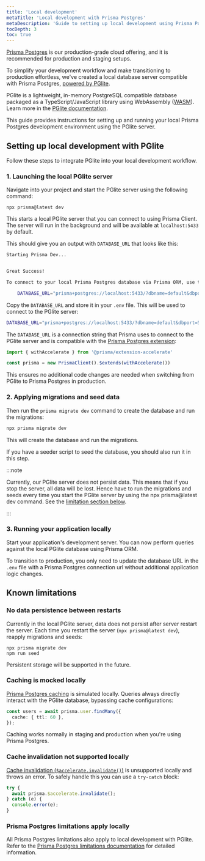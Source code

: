 ```yaml
---
title: 'Local development'
metaTitle: 'Local development with Prisma Postgres'
metaDescription: 'Guide to setting up local development using Prisma Postgres with PGlite'
tocDepth: 3
toc: true
---
```


[Prisma Postgres](/postgres) is our production-grade cloud offering, and it is recommended for production and staging setups. 

To simplify your development workflow and make transitioning to production effortless, we've created a local database server compatible with Prisma Postgres, [powered by PGlite](https://pglite.dev/).

PGlite is a lightweight, in-memory PostgreSQL compatible database packaged as a TypeScript/JavaScript library using WebAssembly ([WASM](https://webassembly.org/)). Learn more in the [PGlite documentation](https://pglite.dev/).

This guide provides instructions for setting up and running your local Prisma Postgres development environment using the PGlite server.

## Setting up local development with PGlite

Follow these steps to integrate PGlite into your local development workflow.

### 1. Launching the local PGlite server

Navigate into your project and start the PGlite server using the following command:

```terminal
npx prisma@latest dev
```

This starts a local PGlite server that you can connect to using Prisma Client. The server will run in the background and will be available at `localhost:5433` by default.

This should give you an output with `DATABASE_URL` that looks like this:

```bash
Starting Prisma Dev...


Great Success!

To connect to your local Prisma Postgres database via Prisma ORM, use the following connection string:

    DATABASE_URL="prisma+postgres://localhost:5433/?dbname=default&dbport=5432&dbuser=postgres"

```

Copy the `DATABASE_URL` and  store it in your `.env` file. This will be used to connect to the PGlite server:

```bash file=.env
DATABASE_URL="prisma+postgres://localhost:5433/?dbname=default&dbport=5432&dbuser=postgres"
```

The `DATABASE_URL` is a connection string that Prisma uses to connect to the PGlite server and is compatible with the [Prisma Postgres extension](https://www.npmjs.com/package/@prisma/extension-accelerate):

```ts
import { withAccelerate } from '@prisma/extension-accelerate'

const prisma = new PrismaClient().$extends(withAccelerate())
```

This ensures no additional code changes are needed when switching from PGlite to Prisma Postgres in production.

### 2. Applying migrations and seed data

Then run the `prisma migrate dev` command to create the database and run the migrations:

```bash
npx prisma migrate dev
```

This will create the database and run the migrations. 

If you have a seeder script to seed the database, you should also run it in this step.

:::note

Currently, our PGlite server does not persist data. This means that if you stop the server, all data will be lost. Hence have to run the migrations and seeds every time you start the PGlite server by using the npx prisma@latest dev command. See the [limitation section below](#no-data-persistence-between-restarts).

:::

### 3. Running your application locally

Start your application's development server. You can now perform queries against the local PGlite database using Prisma ORM. 

To transition to production, you only need to update the database URL in the `.env` file with a Prisma Postgres connection url without additional application logic changes.

## Known limitations

### No data persistence between restarts

Currently in the local PGlite server, data does not persist after server restart the server. Each time you restart the server (`npx prisma@latest dev`), reapply migrations and seeds:

```terminal
npx prisma migrate dev
npm run seed
```

Persistent storage will be supported in the future.

### Caching is mocked locally

[Prisma Postgres caching](/postgres/database/caching) is simulated locally. Queries always directly interact with the PGlite database, bypassing cache configurations:

```typescript
const users = await prisma.user.findMany({
  cache: { ttl: 60 },
});
```

Caching works normally in staging and production when you're using Prisma Postgres.

### Cache invalidation not supported locally

[Cache invalidation (`$accelerate.invalidate()`)](/postgres/database/api-reference#accelerateinvalidate) is unsupported locally and throws an error. To safely handle this you can use a `try-catch` block:

```typescript
try {
  await prisma.$accelerate.invalidate();
} catch (e) {
  console.error(e);
}
```

### Prisma Postgres limitations apply locally

All Prisma Postgres limitations also apply to local development with PGlite. Refer to the [Prisma Postgres limitations documentation](/postgres/more/known-limitations) for detailed information.

